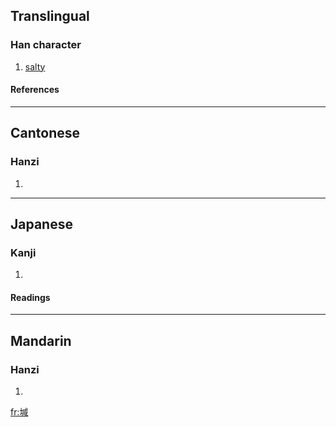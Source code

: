 ==Translingual==
===Han character===
{{Han char|rn=32|rad=土|as=09|sn=12|four=4315<sub>0</sub>|canj=土戈竹口 (GIHR)}}
# [[salty]]
====References====
{{Han ref|kx=0234.271|dkj=05310|hdz=10461.100|uh=583F|ud=22591|bh=D8AC|bd=55468}}
----
==Cantonese==
===Hanzi===
{{yue-hanzi|jyut=|y=gaan2}}
# {{defn|Cantonese}}
----
==Japanese==
===Kanji===
{{ja-kanji|grade=|rs=土09}}
# {{defn|Japanese}} 
====Readings====
{{ja-readings|on=[[かん]] (kan), [[こん]] (kon)|kun=}}
----
==Mandarin==
===Hanzi===
{{cmn-hanzi|pin=[[jiǎn]] ([[jian3]]), [[jiǎng]] ([[jiang3]])|wg=chien<sup>3</sup>, chiang<sup>3</sup>}}
# {{defn|Mandarin}}

[[fr:堿]]